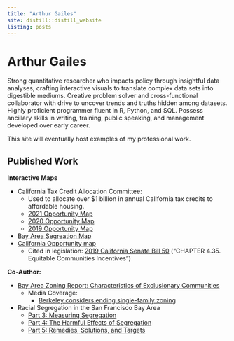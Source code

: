 ```yaml
---
title: "Arthur Gailes"
site: distill::distill_website
listing: posts
---
```


# Arthur Gailes

Strong quantitative researcher who impacts policy through insightful data analyses, crafting interactive visuals to translate complex data sets into digestible mediums. Creative problem solver and cross-functional collaborator with drive to uncover trends and truths hidden among datasets. Highly proficient programmer fluent in R, Python, and SQL. Possess ancillary skills in writing, training, public speaking, and management developed over early career.

This site will eventually host examples of my professional work.

## Published Work

**Interactive Maps**

* California Tax Credit Allocation Committee:
  + Used to allocate over $1 billion in annual California tax credits to affordable housing.
  + [2021 Opportunity Map](https://belonging.berkeley.edu/2021-tcac-opportunity-map)
  + [2020 Opportunity Map](https://belonging.berkeley.edu/tcac-opportunity-map-2020)
  + [2019 Opportunity Map](https://haasinstitute.berkeley.edu/sites/default/files/mappings/TCAC/opportunity_map_2019.html)
* [Bay Area Segreation Map](https://belonging.berkeley.edu/bay-segregation-map)
* [California Opportunity map](https://mappingopportunityca.org/)
  + Cited in legislation: [2019 California Senate Bill 50](https://leginfo.legislature.ca.gov/faces/billTextClient.xhtml?bill_id=201920200SB50) ("CHAPTER  4.35. Equitable Communities Incentives")

**Co-Author:**

* [Bay Area Zoning Report: Characteristics of Exclusionary Communities](https://belonging.berkeley.edu/single-family-zoning-san-francisco-bay-area)
  + Media Coverage:
    - [Berkeley considers ending single-family zoning](https://www.mercurynews.com/2021/02/12/berkeley-considers-ending-single-family-zoning/amp/)
* Racial Segregation in the San Francisco Bay Area
  + [Part 3: Measuring Segregation](https://haasinstitute.berkeley.edu/racial-segregation-san-francisco-bay-area-part-3)
  + [Part 4: The Harmful Effects of Segregation](https://haasinstitute.berkeley.edu/racial-segregation-san-francisco-bay-area-part-4)
  + [Part 5: Remedies, Solutions, and Targets](https://belonging.berkeley.edu/racial-segregation-san-francisco-bay-area-part-5)